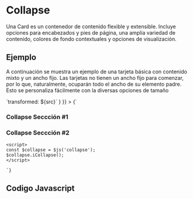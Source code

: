 
# Collapse

<Meta title="Componentes/Collapse" />

Una Card es un contenedor de contenido flexible y extensible. Incluye opciones para encabezados y pies de página, una amplia variedad de contenido, colores de fondo contextuales y  opciones de visualización.

## Ejemplo

A continuación se muestra un ejemplo de una tarjeta básica con contenido mixto y un ancho fijo. Las tarjetas no tienen un ancho fijo para comenzar, por lo que, naturalmente, ocuparán todo el ancho de su elemento padre. Esto se personaliza fácilmente con la diversas  opciones de tamaño

<Preview>
  <Story
    name="Collapse basico"
    height="200px"
    parameters={{ docs: { transformSource: (src) => `transformed: ${src}` } }}
  >
    {`<div class="collapse mt-20">
        <div class="collapse__item">
            <h3 class="collapse__title" data-js="collapse-group" data-open="#group1-1" data-group="group1">Collapse Seccción #1</h3><div class="collapse__content" id="group1-1" group-cont="group1" style="display: none;"><p class="fz-14">Mauris interdum fringilla augue vitae tincidunt. Curabitur vitae tortor id eros euismod ultrices. Cum sociis natoque penatibus et magnis dis parturient montes, nascetur ridiculus mus. Praesent nulla mi, rutrum ut feugiat at, vestibulum ut neque? Cras tincidunt enim vel aliquet facilisis. Duis congue ullamcorper vehicula. Proin nunc lacus, semper sit amet elit sit amet, aliquet pulvinar erat. Nunc pretium quis sapien eu rhoncus. Suspendisse ornare gravida mi, et placerat tellus tempor vitae.</p></div></div><div class="collapse__item"><h3 class="collapse__title" data-js="collapse-group" data-open="#group1-2" data-group="group1">Collapse Seccción #2</h3><div class="collapse__content" id="group1-2" group-cont="group1" style="display: none;"><p class="fz-14">Mauris interdum fringilla augue vitae tincidunt. Curabitur vitae tortor id eros euismod ultrices. Cum sociis natoque penatibus et magnis dis parturient montes, nascetur ridiculus mus. Praesent nulla mi, rutrum ut feugiat at, vestibulum ut neque? Cras tincidunt enim vel aliquet facilisis. Duis congue ullamcorper vehicula. Proin nunc lacus, semper sit amet elit sit amet, aliquet pulvinar erat. Nunc pretium quis sapien eu rhoncus. Suspendisse ornare gravida mi, et placerat tellus tempor vitae.</p></div></div></div>
 
    <script> 
    const $collapse = $js('collapse');
    $collapse.iCollapse();
    </script>
    
    `}
  </Story>
</Preview>

## Codigo Javascript


